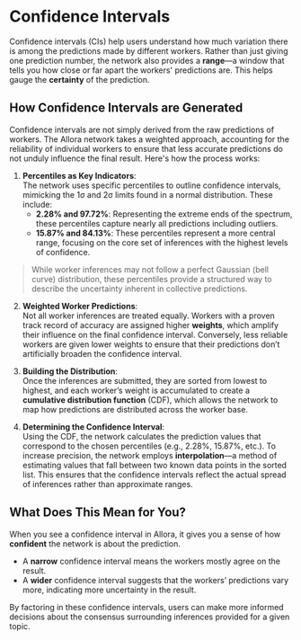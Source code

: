 # Confidence Intervals

Confidence intervals (CIs) help users understand how much variation there is among the predictions made by different workers. Rather than just giving one prediction number, the network also provides a **range**—a window that tells you how close or far apart the workers' predictions are. This helps gauge the **certainty** of the prediction.

## How Confidence Intervals are Generated

Confidence intervals are not simply derived from the raw predictions of workers. The Allora network takes a weighted approach, accounting for the reliability of individual workers to ensure that less accurate predictions do not unduly influence the final result. Here's how the process works:

1. **Percentiles as Key Indicators**:  
   The network uses specific percentiles to outline confidence intervals, mimicking the 1σ and 2σ limits found in a normal distribution. These include:
   - **2.28% and 97.72%**: Representing the extreme ends of the spectrum, these percentiles capture nearly all predictions including outliers.
   - **15.87% and 84.13%**: These percentiles represent a more central range, focusing on the core set of inferences with the highest levels of confidence.

>While worker inferences may not follow a perfect Gaussian (bell curve) distribution, these percentiles provide a structured way to describe the uncertainty inherent in collective predictions.

2. **Weighted Worker Predictions**:  
   Not all worker inferences are treated equally. Workers with a proven track record of accuracy are assigned higher **weights**, which amplify their influence on the final confidence interval. Conversely, less reliable workers are given lower weights to ensure that their predictions don’t artificially broaden the confidence interval.

3. **Building the Distribution**:  
   Once the inferences are submitted, they are sorted from lowest to highest, and each worker’s weight is accumulated to create a **cumulative distribution function** (CDF), which allows the network to map how predictions are distributed across the worker base.

4. **Determining the Confidence Interval**:  
   Using the CDF, the network calculates the prediction values that correspond to the chosen percentiles (e.g., 2.28%, 15.87%, etc.). To increase precision, the network employs **interpolation**—a method of estimating values that fall between two known data points in the sorted list. This ensures that the confidence intervals reflect the actual spread of inferences rather than approximate ranges.

## What Does This Mean for You?

When you see a confidence interval in Allora, it gives you a sense of how **confident** the network is about the prediction. 

- A **narrow** confidence interval means the workers mostly agree on the result.
- A **wider** confidence interval suggests that the workers’ predictions vary more, indicating more uncertainty in the result.

By factoring in these confidence intervals, users can make more informed decisions about the consensus surrounding inferences provided for a given topic.
